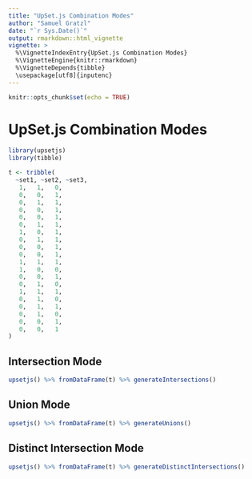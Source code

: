 ```yaml
---
title: "UpSet.js Combination Modes"
author: "Samuel Gratzl"
date: "`r Sys.Date()`"
output: rmarkdown::html_vignette
vignette: >
  %\VignetteIndexEntry{UpSet.js Combination Modes}
  %\VignetteEngine{knitr::rmarkdown}
  %\VignetteDepends{tibble}
  \usepackage[utf8]{inputenc}
---
```


```r
knitr::opts_chunk$set(echo = TRUE)
```

# UpSet.js Combination Modes

```r
library(upsetjs)
library(tibble)
```

```r
t <- tribble(
  ~set1, ~set2, ~set3,
   1,   1,   0,
   0,   0,   1,
   0,   1,   1,
   0,   0,   1,
   0,   0,   1,
   0,   1,   1,
   1,   0,   1,
   0,   1,   1,
   0,   0,   1,
   0,   0,   1,
   1,   1,   1,
   1,   0,   0,
   0,   0,   1,
   0,   1,   0,
   1,   1,   1,
   0,   1,   0,
   0,   1,   1,
   0,   1,   0,
   0,   0,   1,
   0,   0,   1
)
```

## Intersection Mode

```r

upsetjs() %>% fromDataFrame(t) %>% generateIntersections()
```

## Union Mode

```r

upsetjs() %>% fromDataFrame(t) %>% generateUnions()
```

## Distinct Intersection Mode

```r

upsetjs() %>% fromDataFrame(t) %>% generateDistinctIntersections()
```
